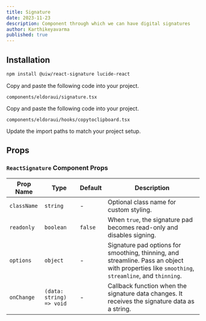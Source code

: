 ```yaml
---
title: Signature
date: 2023-11-23
description: Component through which we can have digital signatures
author: Karthikeyavarma
published: true
---
```


<ComponentPreview name="signaturedemo" />

## Installation

<Steps>

<Step>

```bash
npm install @uiw/react-signature lucide-react
```

</Step>

<Step>Copy and paste the following code into your project.</Step>

`components/eldoraui/signature.tsx`

<ComponentSource name="signature" />

<Step>Copy and paste the following code into your project.</Step>

`components/eldoraui/hooks/copytoclipboard.tsx`

<ComponentSource name="copytoclipboard" />

<Step>Update the import paths to match your project setup.</Step>

</Steps>

## Props

### `ReactSignature` Component Props

| Prop Name   | Type                     | Default | Description                                                                                                                                   |
| ----------- | ------------------------ | ------- | --------------------------------------------------------------------------------------------------------------------------------------------- |
| `className` | `string`                 | -       | Optional class name for custom styling.                                                                                                       |
| `readonly`  | `boolean`                | `false` | When `true`, the signature pad becomes read-only and disables signing.                                                                        |
| `options`   | `object`                 | -       | Signature pad options for smoothing, thinning, and streamline. Pass an object with properties like `smoothing`, `streamline`, and `thinning`. |
| `onChange`  | `(data: string) => void` | -       | Callback function when the signature data changes. It receives the signature data as a string.                                                |
